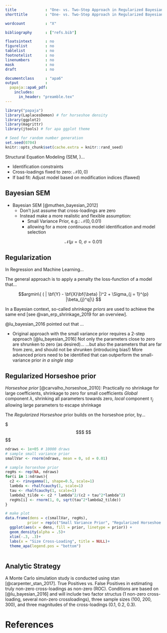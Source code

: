 ```yaml
---
title             : "One- vs. Two-Step Approach in Regularized Bayesian Structural Equation Modeling (SEM)"
shorttitle        : "One- vs. Two-Step Approach in Regularized Bayesian SEM"

wordcount         : "X"

bibliography      : ["refs.bib"]

floatsintext      : no
figurelist        : no
tablelist         : no
footnotelist      : no
linenumbers       : no
mask              : no
draft             : no

documentclass     : "apa6"
output            : 
  papaja::apa6_pdf:
    includes:
      in_header: "preamble.tex"
---
```


```{=tex}
\vfill
Research Proposal \\
Michael Koch (6412157)\\
Methodology and Statistics for the Behavioral, Biomedical, and Social Sciences \\
Supervisor: Dr. Sara van Erp \\ 
Email: j.m.b.koch@students.uu.nl \\
Word Count: 750 \\
Intented Journal of Publication: Structural Equation Modeling

% make page numbers start from second page 
\pagenumbering{arabic}
\setcounter{page}{0}
\thispagestyle{empty}
% make page numbers be on from second page 
\pagestyle{plain}
```

```r
library("papaja")
library(LaplacesDemon) # for horseshoe density 
library(ggplot2)
library(magrittr)
library(jtools) # for apa ggplot theme
```

```r
# Seed for random number generation
set.seed(0704)
knitr::opts_chunk$set(cache.extra = knitr::rand_seed)
```

\clearpage

Structural Equation Modeling (SEM, )...

  - Identification constraints
  - Cross-loadings fixed to zero: $\mathcal{N}(0, 0)$
  - If bad fit: Adjust model based on modification indices (flawed)

## Bayesian SEM

* Bayesian SEM [@muthen_bayesian_2012]
  + Don't just assume that cross-loadings are zero
  + Instead make a more realistic and flexible assumption:
    - Small Variance Prior, e.g.: $\mathcal{N}(0, 0.01)$
    - allowing for a more *continuous* model identification and model selection
    

$$\mathcal{N}(\mu = 0, \  \sigma = 0.01)$$

## Regularization

In Regression and Machine Learning...

The general approach is to apply a penalty the loss-function of a model that... 

$$argmin\{ ( | \bf{Y} - \bf{X}\bf{\beta} |)^2 + \Sigma_{j = 1}^{p} |\beta_{j}^q|\} $$

In a Bayesian context, so-called *shrinkage priors* are used to achieve the same end [see @van_erp_shrinkage_2019 for an overview]. 

@lu_bayesian_2016 pointed out that ...

- Original approach with the small variance prior requires a 2-step approach [@lu_bayesian_2016]
Not only the parameters close to zero are shrunken to zero (as desired)...
...but also the parameters that are far from zero, and should not be shrunken (introducing bias!)
 More advanced priors need to be identified that can outperform the small-variance prior *in a single step*

## Regularized Horseshoe prior

*Horseshoe prior* [@carvalho_horseshoe_2010]: 
Practically no shrinkage for large coefficients, shrinkage to zero for small coefficients
*Global* component $\lambda$, shrinking all parameters towards zero, *local* component $\tau_j$ allowing large parameters to escape shrinkage


The *Regularized Horseshoe* prior builds on the horseshoe prior, by...

$$$$
$$$$
$$$$
$$$$

```r
ndraws <- 1e+05 # 10000 draws
# sample small variance prior
smallVar <- rnorm(ndraws, mean = 0, sd = 0.01)

# sample horseshoe prior
regHs <- rep(NA, ndraws)
for(i in 1:ndraws){
  c2 <- rinvgamma(1, shape=0.5, scale=1)
  lambda <- rhalfcauchy(1, scale=1)
  tau <- rhalfcauchy(1, scale=1)
  lambda2_tilde <- c2 * lambda^2/(c2 + tau^2*lambda^2)
  regHs[i] <- rnorm(1, 0, sqrt(tau^2*lambda2_tilde))
}

# make plot
data.frame(dens = c(smallVar, regHs), 
          prior = rep(c("Small Variance Prior", "Regularized Horseshoe Prior"), each = 1e+05)) %>% 
  ggplot(aes(x = dens, fill = prior, linetype = prior)) + 
  geom_density(alpha = .5)+
  xlim(-.3, .3)+
  labs(x = "Size Cross-Loading", title = NULL)+
  theme_apa(legend.pos = "bottom")
  

```

## Analytic Strategy

A Monte Carlo simulation study is conducted using stan [@carpenter_stan_2017]. 
True Positives vs. False Positives in estimating truly non-zero cross-loadings as non-zero (ROC).
Conditions are based on [@lu_bayesian_2016] and will include two factor structus (1 non-zero cross-loading, several non-zero crossloadings), three sample sizes (100, 200, 300), and three magnitudes of the cross-loadings (0.1, 0.2, 0.3).

\clearpage

# References

\begingroup
\setlength{\parindent}{-0.5in}
\setlength{\leftskip}{0.5in}

<div id="refs" custom-style="Bibliography"></div>
\endgroup
